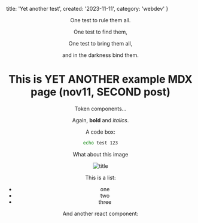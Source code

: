   title: 'Yet another test',
  created: '2023-11-11',
  category: 'webdev'
}

<Header metadata={metadata} />


One test to rule them all.

One test to find them,

One test to bring them all, 

and in the darkness bind them.

# This is YET ANOTHER example MDX page (nov11, SECOND post)
 
Token components...

Again, **bold** and _italics_.

A code box:
```bash
echo test 123
```

What about this image

![title](/2023-11/231111-02/code-herder-exported.png)

This is a list:
- one
- two
- three

And another react component:
 
<MyComponent />



